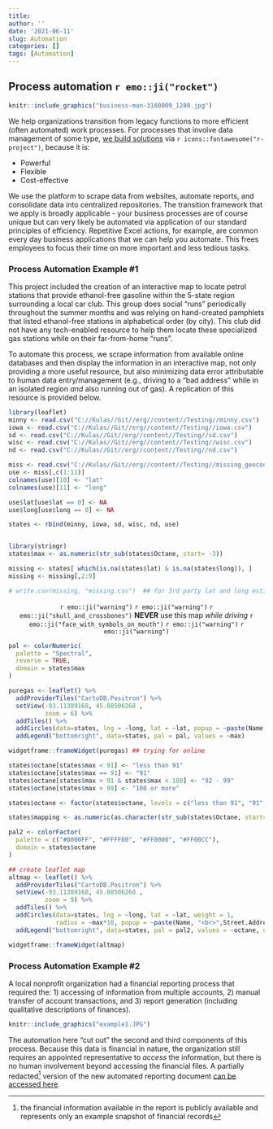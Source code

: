 ```yaml
---
title: 
author: ''
date: '2021-06-11'
slug: Automation
categories: []
tags: [Automation]
---
```


## Process automation `r emo::ji("rocket")`


```r
knitr::include_graphics("business-man-3160009_1280.jpg")
```

We help organizations transition from legacy functions to more efficient (often automated) work processes. For processes that involve data management of some type, [we build solutions](borcelle.png) via `r icons::fontawesome("r-project")`, because it is:  

+ Powerful  
+ Flexible  
+ Cost-effective  
  
We use the platform to scrape data from websites, automate reports, and consolidate data into centralized repositories. The transition framework that we apply is broadly applicable - your business processes are of course unique but can very likely be automated via application of our standard principles of efficiency. Repetitive Excel actions, for example, are common every day business applications that we can help you automate. This frees employees to focus their time on more important and less tedious tasks.

### Process Automation Example #1{#DataViz}

This project included the creation of an interactive map to locate petrol stations that provide ethanol-free gasoline within the 5-state region surrounding a local car club. This group does social "runs" periodically throughout the summer months and was relying on hand-created pamphlets that listed ethanol-free stations in alphabetical order (by city). This club did not have any tech-enabled resource to help them locate these specialized gas stations while on their far-from-home "runs".  

To automate this process, we scrape information from available online databases and then display the information in an interactive map, not only providing a more useful resource, but also minimizing data error attributable to human data entry/management (e.g., driving to a "bad address" while in an isolated region *and* also running out of gas). A replication of this resource is provided below.

```r
library(leaflet)
minny <- read.csv("C://Kulas//Git//erg//content//Testing//minny.csv")
iowa <- read.csv("C://Kulas//Git//erg//content//Testing//iowa.csv")
sd <- read.csv("C://Kulas//Git//erg//content//Testing//sd.csv")
wisc <- read.csv("C://Kulas//Git//erg//content//Testing//wisc.csv")
nd <- read.csv("C://Kulas//Git//erg//content//Testing//nd.csv")

miss <- read.csv("C://Kulas//Git//erg//content//Testing//missing_geocodio.csv")  ## taken from geocodio
use <- miss[,c(1:11)]
colnames(use)[10] <- "lat"
colnames(use)[11] <- "long"

use$lat[use$lat == 0] <- NA
use$long[use$long == 0] <- NA

states <- rbind(minny, iowa, sd, wisc, nd, use)


library(stringr)
states$max <- as.numeric(str_sub(states$Octane, start= -3))

missing <- states[ which(is.na(states$lat) & is.na(states$long)), ]
missing <- missing[,2:9]

# write.csv(missing, "missing.csv")  ## for 3rd party lat and long estimates

```

<p align="center">
`r emo::ji("warning")` `r emo::ji("warning")` `r emo::ji("skull_and_crossbones")` **NEVER** use this map *while driving* `r emo::ji("face_with_symbols_on_mouth")` `r emo::ji("warning")` `r emo::ji("warning")` 
</p>

```r

pal <- colorNumeric(
  palette = "Spectral",
  reverse = TRUE,
  domain = states$max
)

puregas <- leaflet() %>% 
  addProviderTiles("CartoDB.Positron") %>% 
  setView(-93.11389168, 45.08506268	,
          zoom = 6) %>%
  addTiles() %>%
  addCircles(data=states, lng = ~long, lat = ~lat, popup = ~paste(Name, "<br>",Street.Address, "<br>", City, State, "<br>", Phone, "<br>", "Max Octane:", max), color=~pal(max), opacity=.8) %>%
  addLegend("bottomright", data=states, pal = pal, values = ~max)

widgetframe::frameWidget(puregas) ## trying for online

```


```r

states$octane[states$max < 91] <- "less than 91"
states$octane[states$max == 91] <- "91"
states$octane[states$max > 91 & states$max < 100] <- "92 - 99"
states$octane[states$max > 99] <- "100 or more"

states$octane <- factor(states$octane, levels = c("less than 91", "91", "92 - 99", "100 or more"))

states$mapping <- as.numeric(as.character(str_sub(states$Octane, start= -1)))  ## for circle radius

pal2 <- colorFactor(
  palette = c("#0000FF", "#FFFF00", "#FF0000", "#FF00CC"),
  domain = states$octane
)

## create leaflet map
altmap <- leaflet() %>% 
  addProviderTiles("CartoDB.Positron") %>% 
  setView(-93.11389168, 45.08506268	,
          zoom = 9) %>%
  addTiles() %>%
  addCircles(data=states, lng = ~long, lat = ~lat, weight = 1,
             radius = ~max*10, popup = ~paste(Name, "<br>",Street.Address, "<br>", City, State, "<br>", Phone, "<br>", "Max Octane:", max), fillColor=~pal2(octane), fillOpacity = .5 ) %>%
  addLegend("bottomright", data=states, pal = pal2, values = ~octane, opacity = 1)

widgetframe::frameWidget(altmap)

```

### Process Automation Example #2 

A local nonprofit organization had a financial reporting process that required the: 1) accessing of information from multiple accounts, 2) manual transfer of account transactions, and 3) report generation (including qualitative descriptions of finances).  

```r

knitr::include_graphics("example1.JPG")
```

The automation here "cut out" the second and third components of this process. Because this data is financial in nature, the organization still requires an appointed representative to *access* the information, but there is no human involvement beyond accessing the financial files. A partially redacted[^foot] version of the new automated reporting document [can be accessed here](Report.html).

[^foot]: the financial information available in the report is publicly available and represents only an example snapshot of financial records